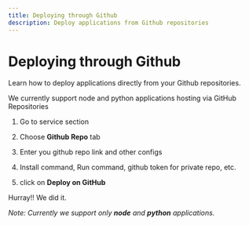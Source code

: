 ```yaml
---
title: Deploying through Github
description: Deploy applications from Github repositories
---
```


# Deploying through Github

Learn how to deploy applications directly from your Github repositories.

We currently support node and python applications hosting via GitHub Repositories

1. Go to service section

2. Choose **Github Repo** tab

3. Enter you github repo link and other configs

4. Install command, Run command, github token for private repo, etc.

6. click on **Deploy on GitHub**

Hurray!! We did it.

*Note: Currently we support only **node** and **python** applications.*